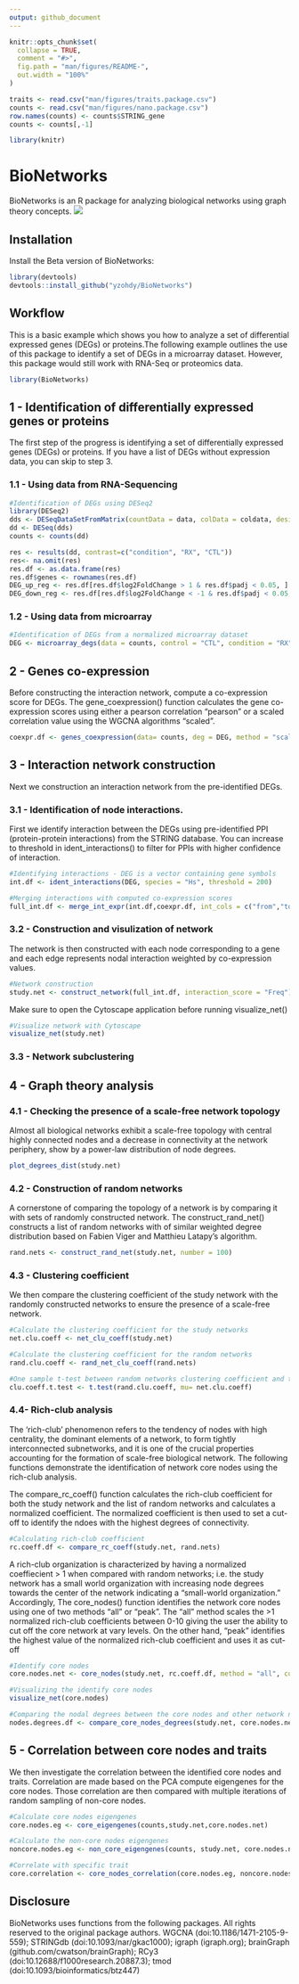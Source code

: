 ```yaml
---
output: github_document
---
```


<!-- README.md is generated from README.Rmd. Please ed  it that file -->

```r
knitr::opts_chunk$set(
  collapse = TRUE,
  comment = "#>",
  fig.path = "man/figures/README-",
  out.width = "100%"
)

traits <- read.csv("man/figures/traits.package.csv")
counts <- read.csv("man/figures/nano.package.csv")
row.names(counts) <- counts$STRING_gene
counts <- counts[,-1]

library(knitr)
```

# BioNetworks

<!-- badges: start -->
<!-- badges: end -->

BioNetworks is an R package for analyzing biological networks using graph theory concepts.
![](man/figures/README-Network.png)

## Installation

Install the Beta version of BioNetworks:

``` r
library(devtools)
devtools::install_github("yzohdy/BioNetworks")
```

## Workflow

This is a basic example which shows you how to analyze a set of differential expressed genes (DEGs) or proteins.The following example outlines the use of this package to identify a set of DEGs in a microarray dataset. However, this package would still work with RNA-Seq or proteomics data.

```r
library(BioNetworks)
```

## 1 - Identification of differentially expressed genes or proteins
The first step of the progress is identifying a set of differentially expressed genes (DEGs) or proteins. If you have a list of DEGs without expression data, you can skip to step 3.

### 1.1 - Using data from RNA-Sequencing
```r
#Identification of DEGs using DESeq2
library(DESeq2)
dds <- DESeqDataSetFromMatrix(countData = data, colData = coldata, design = ~ condition)
dd <- DESeq(dds)
counts <- counts(dd)

res <- results(dd, contrast=c("condition", "RX", "CTL"))
res<- na.omit(res)
res.df <- as.data.frame(res)
res.df$genes <- rownames(res.df)
DEG_up_reg <- res.df[res.df$log2FoldChange > 1 & res.df$padj < 0.05, ]
DEG_down_reg <- res.df[res.df$log2FoldChange < -1 & res.df$padj < 0.05, ]
```

### 1.2 - Using data from microarray
```r
#Identification of DEGs from a normalized microarray dataset
DEG <- microarray_degs(data = counts, control = "CTL", condition = "RX")
```

## 2 - Genes co-expression
Before constructing the interaction network, compute a co-expression score for DEGs. The gene_coexpression() function calculates the gene co-expression scores using either a pearson correlation "pearson" or a scaled correlation value using the WGCNA algorithms "scaled".
```r
coexpr.df <- genes_coexpression(data= counts, deg = DEG, method = "scaled")
```

## 3 - Interaction network construction
Next we construction an interaction network from the pre-identified DEGs.

### 3.1 - Identification of node interactions.
First we identify interaction between the DEGs using pre-identified PPI (protein-protein interactions) from the STRING database. You can increase to threshold in ident_interactions() to filter for PPIs with higher confidence of interaction.
```r
#Identifying interactions - DEG is a vector containing gene symbols
int.df <- ident_interactions(DEG, species = "Hs", threshold = 200)

#Merging interactions with computed co-expression scores
full_int.df <- merge_int_expr(int.df,coexpr.df, int_cols = c("from","to"),coexpr_cols = c("Var1", "Var2"))
```

### 3.2 - Construction and visulization of network
The network is then constructed with each node corresponding to a gene and each edge represents nodal interaction weighted by co-expression values.
```r
#Network construction
study.net <- construct_network(full_int.df, interaction_score = "Freq")
```
Make sure to open the Cytoscape application before running visualize_net()
```r
#Visualize network with Cytoscape
visualize_net(study.net)
```

### 3.3 - Network subclustering



## 4 - Graph theory analysis

### 4.1 - Checking the presence of a scale-free network topology
Almost all biological networks exhibit a scale-free topology with central highly connected nodes and a decrease in connectivity at the network periphery, show by a power-law distribution of node degrees.
```r
plot_degrees_dist(study.net)
```

### 4.2 - Construction of random networks
A cornerstone of comparing the topology of a network is by comparing it with sets of randomly constructed network. The construct_rand_net() constructs a list of random networks with of similar weighted degree distribution based on Fabien Viger and Matthieu Latapy's algorithm.
```r
rand.nets <- construct_rand_net(study.net, number = 100)
```

### 4.3 - Clustering coefficient
We then compare the clustering coefficient of the study network with the randomly constructed networks to ensure the presence of a scale-free network.
```r
#Calculate the clustering coefficient for the study networks
net.clu.coeff <- net_clu_coeff(study.net)

#Calculate the clustering coefficient for the random networks
rand.clu.coeff <- rand_net_clu_coeff(rand.nets)

#One sample t-test between random networks clustering coefficient and the study network
clu.coeff.t.test <- t.test(rand.clu.coeff, mu= net.clu.coeff)

```

### 4.4- Rich-club analysis
The ‘rich-club’ phenomenon refers to the tendency of nodes with high centrality, the dominant elements of a network, to form tightly interconnected subnetworks, and it is one of the crucial properties accounting for the formation of scale-free biological network. The following functions demonstrate the identification of network core nodes using the rich-club analysis. 

The compare_rc_coeff() function calculates the rich-club coefficient for both the study network and the list of random networks and calculates a normalized coefficient. The normalized coefficient is then used to set a cut-off to identify the ndoes with the highest degrees of connectivity.
```r
#Calculating rich-club coefficient
rc.coeff.df <- compare_rc_coeff(study.net, rand.nets)
```

A rich-club organization is characterized by having a normalized coeffiecient > 1 when compared with random networks; i.e. the study network has a small world organization with increasing node degrees towards the center of the network indicating a "small-world organization." Accordingly, The core_nodes() function identifies the network core nodes using one of two methods "all" or "peak". The "all" method scales the >1 normalized rich-club coefficients between 0-10 giving the user the ability to cut off the core network at vary levels. On the other hand, "peak" identifies the highest value of the normalized rich-club coefficient and uses it as cut-off
```r
#Identify core nodes
core.nodes.net <- core_nodes(study.net, rc.coeff.df, method = "all", cutoff = 0)

#Visualizing the identify core nodes
visualize_net(core.nodes)

#Comparing the nodal degrees between the core nodes and other network nodes
nodes.degrees.df <- compare_core_nodes_degrees(study.net, core.nodes.net)
```

## 5 - Correlation between core nodes and traits
We then investigate the correlation between the identified core nodes and traits. Correlation are made based on the PCA compute eigengenes for the core nodes. Those correlation are then compared with multiple iterations of random sampling of non-core nodes.

```r
#Calculate core nodes eigengenes
core.nodes.eg <- core_eigengenes(counts,study.net,core.nodes.net)

#Calculate the non-core nodes eigengenes
noncore.nodes.eg <- non_core_eigengenes(counts, study.net, core.nodes.net, number =100)

#Correlate with specific trait
core.correlation <- core_nodes_correlation(core.nodes.eg, noncore.nodes.eg, outcomes.df, tested_outcome = "survival")
```

## Disclosure
BioNetworks uses functions from the following packages. All rights reserved to the original package authors. WGCNA (doi:10.1186/1471-2105-9-559); STRINGdb (doi:10.1093/nar/gkac1000); igraph (igraph.org); brainGraph (github.com/cwatson/brainGraph); RCy3 (doi:10.12688/f1000research.20887.3); tmod (doi:10.1093/bioinformatics/btz447)

